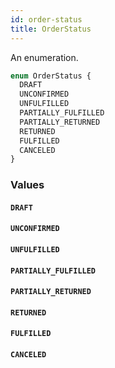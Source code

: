 ```yaml
---
id: order-status
title: OrderStatus
---
```


An enumeration.

```graphql
enum OrderStatus {
  DRAFT
  UNCONFIRMED
  UNFULFILLED
  PARTIALLY_FULFILLED
  PARTIALLY_RETURNED
  RETURNED
  FULFILLED
  CANCELED
}
```

### Values

#### `DRAFT`

#### `UNCONFIRMED`

#### `UNFULFILLED`

#### `PARTIALLY_FULFILLED`

#### `PARTIALLY_RETURNED`

#### `RETURNED`

#### `FULFILLED`

#### `CANCELED`
